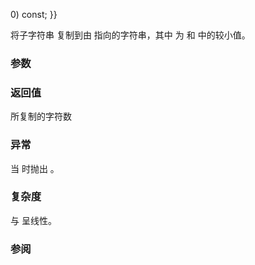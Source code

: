 {{cpp/experimental/basic_string_view/title | copy }}
{{cpp/experimental/basic_string_view/navbar}}
{{dcl begin}}
{{dcl | since=libfund_ts |
size_type copy( CharT* dest,
                size_type count,
                size_type pos {{=}} 0) const;
}}
{{dcl end}}

将子字符串 {{tt|[pos, pos + rcount)}} 复制到由 {{tt|dest}} 指向的字符串，其中 {{tt|rcount}} 为 {{tt|count}} 和 {{c|size() - pos}} 中的较小值。

===参数===
{{par begin}}
{{par | dest | 指向目标字符串的指针}}
{{par | pos | 首个字符的位置}}
{{par | count | 所请求的子字符串长度}}
{{par end}} 

===返回值===
所复制的字符数

===异常===
当 {{c|1=pos &gt; size()}} 时抛出 {{lc|std::out_of_range}}。

===复杂度===
与 {{tt|rcount}} 呈线性。

===参阅===
{{dsc begin}}
{{dsc inc | cpp/experimental/basic_string_view/dsc substr}}
{{dsc end}}